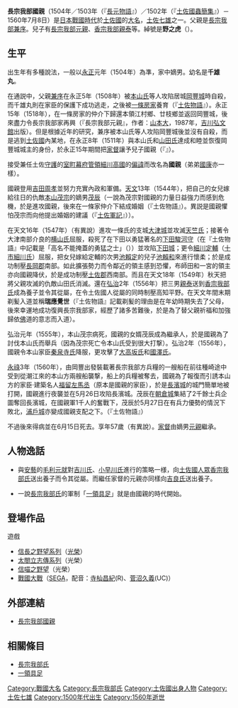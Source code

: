 {{日本武士
|名稱= 長宗我部 國親
|圖片名稱= 
|圖片大小= 
|圖片說明= 
|時代= [[日本戰國時代|日本戰國時代]]
|出生日期= [[永正|永正]]元年（1504年）
|出生地點= 
|逝世日期= [[永祿|永祿]]3年6月15日（1560年7月8日）
|逝世地點= 
|假名= 
|羅馬字= 
|幼名= 千雄丸
|改名= 
|别名= 信濃守、宮內少輔（[[受領名|受領名]]）、野之虎（[[渾名|渾名]]）
|諡号= 
|神号= 
|戒名= 瑞王覺世
|洗禮名= 
|墓所= [[高知縣|高知縣]][[南國市|南國市]]北谷的[[瑞應寺|瑞應寺]]
|朝廷官位= 
|幕府職位= 
|主君= 
|藩= 
|氏族= [[長宗我部氏|長宗我部氏]]
|父母= 父：[[長宗我部兼序|長宗我部兼序]]
|養父= 
|養母= 
|兄弟= 弟：[[黑川元春|黑川元春]]、[[長宗我部國康|國康]]、[[長宗我部親吉|親吉]]
|姐妹= 妹：[[吉田孝賴|吉田孝賴]]室
|正室= 祥鳳
|側室= 
|嗣子= '''[[長宗我部元親|元親]]'''、[[吉良親貞|吉良親貞]]、[[香宗我部親泰|香宗我部親泰]]、[[島親益|島親益]]
|嗣女= [[本山茂辰|本山茂辰]]室、[[池賴和|池賴和]]室、[[波川清宗|波川清宗]]室
|養子= 
|養女= 
}}
{{japanese|japanese=長宗我部 国親|kana=ちょうそかべ くにちか|romaji=Chōsokabe Kunichika|舊寫=長宗我部 國親}}
'''長宗我部國親'''（1504年／1503年（『[[長元物語|長元物語]]』）／1502年（『[[土佐國蟲簡集|土佐國蟲簡集]]』）－1560年7月8日）是[[日本戰國時代|日本戰國時代]]於[[土佐國|土佐國]]的[[大名_(稱謂)|大名]]，[[土佐七雄|土佐七雄]]之一。父親是[[長宗我部兼序|長宗我部兼序]]。兒子有[[長宗我部元親|長宗我部元親]]、[[香宗我部親泰|香宗我部親泰]]等。綽號是'''野之虎'''（{{lang|ja|野の虎}}）。

== 生平 ==
出生年有多種說法，一般以[[永正|永正]]元年（1504年）為準，家中嫡男。幼名是'''千雄丸'''。

在通説中，父親[[長宗我部兼序|兼序]]在永正5年（1508年）被[[本山氏|本山氏]]等人攻陷居城[[岡豐城|岡豐城]]時自殺，而千雄丸則在家臣的保護下成功逃走，之後被[[一條房家|一條房家]]養育（『[[土佐物語|土佐物語]]』）。永正15年（1518年），在一條房家的仲介下歸還本領江村鄉、廿枝鄉並返回岡豐城，後來盡力令長宗我部家再興（『長宗我部元親』，作者：[[山本大|山本大]]，1987年，[[吉川弘文館|吉川弘文館]]出版）。但是根據近年的研究，兼序被本山氏等人攻陷岡豐城後並沒有自殺，而是逃到[[土佐國|土佐國]]內某地，在永正8年（1511年）與本山氏和[[山田氏|山田氏]]達成和睦並恢復岡豐城城主的身份，於永正15年期間把[[家督|家督]]讓予兒子國親（『{{lang|ja|歴史人 2012年10月№25 戦国武将の全国勢力変遷マップ}}』）。

接受兼任土佐[[守護|守護]]的[[室町幕府|室町幕府]][[管領_(幕府)|管領]][[細川高國|細川高國]]的[[偏諱|偏諱]]而改名為'''國親'''（弟弟[[長宗我部國康|國康]]亦一樣）。

國親登用[[吉田周孝|吉田周孝]]並努力充實內政和軍備。[[天文_(後奈良天皇)|天文]]13年（1544年），把自己的女兒嫁給往日的仇敵[[本山茂宗|本山茂宗]]的嫡男[[本山茂辰|茂辰]]（一說為茂宗對國親的力量日益強力而感到危機，於是進攻國親，後來在一條家仲介下結成婚姻（『土佐物語』）。異説是國親懼怕茂宗而向他提出婚姻的建議（『[[土佐軍記|土佐軍記]]』））。

在天文16年（1547年）（有異說）進攻一條氏的支城[[大津城|大津城]]並攻滅[[天竺氏|天竺氏]]；接著令大津南部介良的[[横山氏|横山氏]]屈服，殺死了在下田以勇猛著名的[[下田駿河守|下田駿河守]]（在『土佐物語』中記載是「高名不能掩蓋的勇猛之士」（{{lang|ja|数度の高名隠れなき勇猛の士}}））並攻陷[[下田城|下田城]]；更令[[細川定輔|細川定輔]]（[[十市細川氏|十市細川氏]]）屈服，把女兒嫁給定輔的次男[[池賴定|池賴定]]的兒子[[池賴和|池賴和]]來進行懷柔；於是成功制壓[[長岡郡|長岡郡]]南部。如此擴張勢力而令鄰近的領主感到恐懼，布師田和一宮的領主亦向國親降伏，於是成功制壓[[土佐郡|土佐郡]]西南部。而且在天文18年（1549年）秋天把將父親攻滅的仇敵山田氏消滅。還在[[弘治_(日本)|弘治]]2年（1556年）把三男[[香宗我部親泰|親泰]]送到[[香宗我部氏|香宗我部氏]]成為養子並令其從屬，在令土佐國人從屬的同時制壓高知平野。在天文年間末期剃髪入道並稱'''瑞應覺世'''（『土佐物語』記載剃髪的理由是在年幼時期失去了父母，後來幸運地成功復興長宗我部家，經歷了諸多苦難後，於是為了替父親祈福和加強歸依[[佛|佛]]道的意志而入道）。

弘治元年（1555年），本山茂宗病死，國親的女婿茂辰成為繼承人，於是國親為了討伐本山氏而舉兵（因為茂宗死亡令本山氏受到很大打撃）。弘治2年（1556年），國親令本山家臣[[秦泉寺氏|秦泉寺氏]]降服，更攻擊了[[大高坂氏|大高坂氏]]和[[國澤氏|國澤氏]]。

[[永祿|永祿]]3年（1560年），由岡豐出發裝載著長宗我部方兵糧的一艘船在前往種崎途中受到從潮江來的本山方兩艘船襲撃，船上的兵糧被奪去，國親為了報復而引誘本山方的家臣‧建築名人[[福留左馬丞|福留左馬丞]]（原本是國親的家臣），於是[[長濱城_(土佐國)|長濱城]]的城門簡單地被打開，國親進行夜襲並在5月26日攻陷長濱城。茂辰在[[朝倉城|朝倉城]]集結了2千餘士兵企圖奪回長濱城，在國親軍1千人的奮戰下，茂辰於5月27日在有兵力優勢的情況下敗北，[[浦戶城|浦戶城]]亦變成國親支配之下。（『土佐物語』）

不過後來得病並在6月15日死去。享年57歲（有異說）。[[家督|家督]]由嫡男[[長宗我部元親|元親]]繼承。

== 人物逸話 ==
*與[[安藝|安藝]]的[[毛利元就|毛利元就]]對[[吉川氏|吉川氏]]、[[小早川氏|小早川氏]]進行的策略一様，向[[土佐|土佐]][[國人眾|國人眾]][[香宗我部氏|香宗我部氏]]送出養子而令其從屬。而繼任家督的元親亦同樣向[[吉良氏|吉良氏]]送出養子。

*一說[[長宗我部氏|長宗我部氏]]的軍制「[[一領具足|一領具足]]」就是由國親的時代開始。

== 登場作品 ==
;遊戲
*[[信長之野望系列|信長之野望系列]]（[[光榮|光榮]]）
*[[太閤立志傳系列|太閤立志傳系列]]（光榮）
*[[信喵之野望|信喵之野望]]（光榮）
*[[戰國大戰|戰國大戰]]（[[SEGA|SEGA]]，配音：[[寺杣昌紀|寺杣昌紀]](R)、[[菅沼久義|菅沼久義]](UC)）

== 外部連結 ==
*[http://www7a.biglobe.ne.jp/~echigoya/jin/CyousokabeKunichika.html 長宗我部國親]

== 相關條目 ==
*[[長宗我部氏|長宗我部氏]]
*[[一領具足|一領具足]]

{{土佐長宗我部氏当主|第20代|1518 - 1560}}
[[Category:戰國大名|Category:戰國大名]]
[[Category:長宗我部氏|Category:長宗我部氏]]
[[Category:土佐國出身人物|Category:土佐國出身人物]]
[[Category:土佐七雄|Category:土佐七雄]]
[[Category:1500年代出生|Category:1500年代出生]]
[[Category:1560年逝世|Category:1560年逝世]]